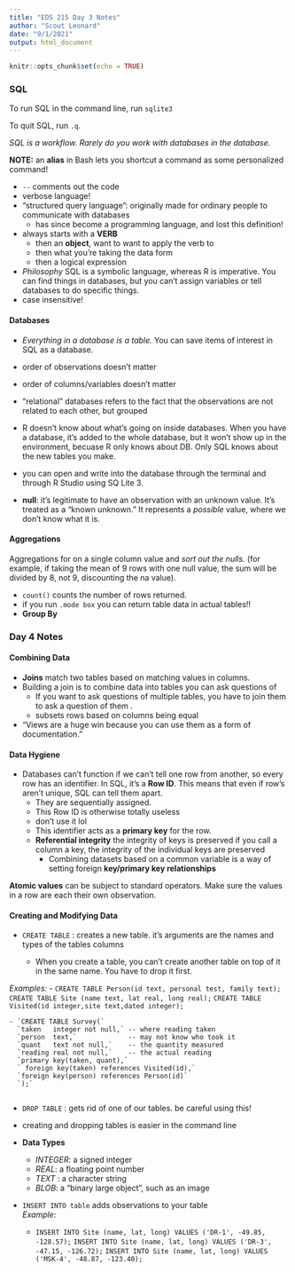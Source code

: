 ```yaml
---
title: "EDS 215 Day 3 Notes"
author: "Scout Leonard"
date: "9/1/2021"
output: html_document
---
```


```r
knitr::opts_chunk$set(echo = TRUE)
```

### SQL

To run SQL in the command line, run `sqlite3`

To quit SQL, run `.q`. 

*SQL is a workflow. Rarely do you work with databases in the database.*

**NOTE:** an **alias** in Bash lets you shortcut a command as some personalized command! 

- `--` comments out the code
- verbose language! 
- "structured query language": originally made for ordinary people to communicate with databases
  - has since become a programming language, and lost this definition! 
- always starts with a **VERB**
  - then an **object**, want to want to apply the verb to 
  - then what you're taking the data form
  - then a logical expression 
- *Philosophy* SQL is a symbolic language, whereas R is imperative. You can find things in databases, but you can't assign variables or tell databases to do specific things. 
- case insensitive! 

#### Databases
- *Everything in a database is a table.* You can save items of interest in SQL as a database.
- order of observations doesn't matter
- order of columns/variables doesn't matter
- "relational" databases refers to the fact that the observations are not related to each other, but grouped 
- R doesn't know about what's going on inside databases. When you have a database, it's added to the whole database, but it won't show up in the environment, becuase R only knows about DB. Only SQL knows about the new tables you make. 
- you can open and write into the database through the terminal and through R Studio using SQ Lite 3. 

- **null**: it's legitimate to have an observation with an unknown value. It's treated as a "known unknown." It represents a *possible* value, where we don't know what it is. 

#### Aggregations

Aggregations for on a single column value and *sort out the nulls.* (for example, if taking the mean of 9 rows with one null value, the sum will be divided by 8, not 9, discounting the na value).

- `count()` counts the number of rows returned. 
- if you run `.mode box` you can return table data in actual tables!!
- **Group By** 

### Day 4 Notes

#### Combining Data

- **Joins** match two tables based on matching values in columns. 
- Building a join is to combine data into tables you can ask questions of 
  - If you want to ask questions of multiple tables, you have to join them to ask a question of them .
  - subsets rows based on columns being equal 
- "Views are a huge win because you can use them as a form of documentation." 

#### Data Hygiene 

- Databases can't function if we can't tell one row from another, so every row has an identifier. In SQL, it's a **Row ID**. This means that even if row's aren't unique, SQL can tell them apart. 
  - They are sequentially assigned. 
  - This Row ID is otherwise totally useless
  - don't use it lol
  - This identifier acts as a **primary key** for the row. 
  - **Referential integrity** the integrity of keys is preserved
    if you call a column a key, the integrity of the individual keys are preserved 
    - Combining datasets based on a common variable is a way of setting foreign **key/primary key relationships** 
    
**Atomic values** can be subject to standard operators. Make sure the values in a row are each their own observation. 

#### Creating and Modifying Data

- `CREATE TABLE` : creates a new table. it's arguments are the names and types of the tables columns

  - When you create a table, you can't create another table on top of it in the same name. You have to drop it first. 

*Examples:*
  - `CREATE TABLE Person(id text, personal test, family text);`
    `CREATE TABLE Site (name text, lat real, long real);`
    `CREATE TABLE Visited(id integer,site text,dated integer);`
    
    - `CREATE TABLE Survey(`
      `taken   integer not null,` -- where reading taken
      `person  text,`             -- may not know who took it
      `quant   text not null,`    -- the quantity measured
      `reading real not null,`    -- the actual reading
      `primary key(taken, quant),`
      ` foreign key(taken) references Visited(id),`
      `foreign key(person) references Person(id)`
      `);`
      
- `DROP TABLE` : gets rid of one of our tables. be careful using this! 
- creating and dropping tables is easier in the command line 
- **Data Types**
  - *INTEGER*: a signed integer
  - *REAL*: a floating point number
  - *TEXT* : a character string
  - *BLOB*: a "binary large object", such as an image  

- `INSERT INTO table` adds observations to your table  
*Example*: 

  - `INSERT INTO Site (name, lat, long) VALUES ('DR-1', -49.85, -128.57);`
    `INSERT INTO Site (name, lat, long) VALUES ('DR-3', -47.15, -126.72);`
    `INSERT INTO Site (name, lat, long) VALUES ('MSK-4', -48.87, -123.40);`


